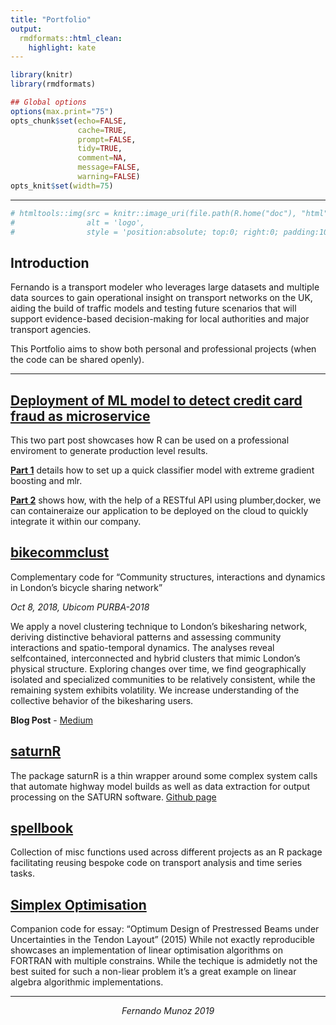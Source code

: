 ```yaml
---
title: "Portfolio"
output:
  rmdformats::html_clean:
    highlight: kate
---
```



```r
library(knitr)
library(rmdformats)

## Global options
options(max.print="75")
opts_chunk$set(echo=FALSE,
               cache=TRUE,
               prompt=FALSE,
               tidy=TRUE,
               comment=NA,
               message=FALSE,
               warning=FALSE)
opts_knit$set(width=75)
```

***

```r
# htmltools::img(src = knitr::image_uri(file.path(R.home("doc"), "html", "logo.png")), 
#                alt = 'logo', 
#                style = 'position:absolute; top:0; right:0; padding:10px;')
```



<style>
div.blue { background-color:#e6f0ff; border-radius: 5px; padding: 20px;}
</style>
<div class = "blue">

## Introduction

Fernando is a transport modeler who leverages large datasets and multiple data sources to gain operational insight on transport networks on the UK, aiding the build of traffic models and testing future scenarios that will support evidence-based decision-making for local authorities and major transport agencies. 

This Portfolio aims to show both personal and professional projects (when the code can be shared openly).

</div>



*** 


## [Deployment of ML model to detect credit card fraud as microservice](https://github.com/fermumen/credit_card_fraud)
This two part post showcases how R can be used on a professional enviroment to generate production level results. 

[**Part 1**](https://fermumen.github.io/credit_card_fraud/) details how to set up a quick classifier model with extreme gradient boosting and mlr.

[**Part 2**](https://fermumen.github.io/credit_card_fraud/Part_2.nb.html) shows how, with the help of a RESTful API using plumber,docker, we can containeraize our application to be deployed on the cloud to quickly integrate it within our company.



## [bikecommclust](https://github.com/konstantinklemmer/bikecommclust)
Complementary code for "Community structures, interactions and dynamics in London's bicycle sharing network"

_Oct 8, 2018, Ubicom PURBA-2018_

We apply a novel clustering technique to London’s bikesharing network, deriving distinctive behavioral patterns and assessing community interactions and spatio-temporal dynamics. The analyses reveal selfcontained, interconnected and hybrid clusters that mimic London’s physical structure. Exploring changes over time, we find geographically isolated and specialized communities to be relatively consistent, while the remaining system exhibits volatility. We increase understanding of the collective behavior of the bikesharing users.

**Blog Post** - [Medium](https://medium.com/@fermm92/community-structures-interactions-and-dynamics-in-londons-bicycle-sharing-network-using-r-8d5a575c302?source=friends_link&sk=0dd3fbe12e16d383489f6f08774c760c)

## [saturnR](https://r-aecom.github.io/saturnR/)
The package saturnR is a thin wrapper around some complex system calls that automate highway model builds as well as data extraction for output processing on the SATURN software.
[Github page](https://github.com/R-AECOM/saturnR)

## [spellbook](https://github.com/fermm92/spellbook-fmm)
Collection of misc functions used across different projects as an R package facilitating reusing bespoke code on transport analysis and time series tasks.


## [Simplex Optimisation](https://github.com/fermm92/simplex-prestressed-beam)
Companion code for essay: "Optimum Design of Prestressed Beams under Uncertainties in the Tendon Layout" (2015)
While not exactly reproducible showcases an implementation of linear optimisation algorithms on FORTRAN with multiple constrains. While the techique is admidetly not the best suited for such a non-liear problem it's a great example on linear algebra algorithmic implementations.

***
 
 
 
 
 
 
 
 
 
 
 
 

<p style="text-align: center;">
_Fernando Munoz 2019_
</p>


<!-- ## Closed source projects -->
<!-- Some alternative closed source projects include: -->

<!-- * Survey data fusion and analysis to build movement matrices for high profile highway schemes. -->
<!-- * GPS data analysis (traffic master) to calibrate journey times on highway models. -->